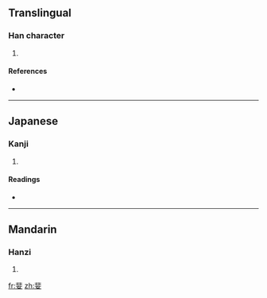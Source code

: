 ==Translingual==

===Han character===
{{Han char|rn=38|rad=女|as=08|sn=11|four=1144<sub>1</sub>|canj=中卜女 (LYV)}}

# {{defn|Han|sort=女08}}

====References====
* {{Han ref|kx=0264.260|dkj=06410|dj=0531.170|hdz=21057.080|uh=5A53|ud=23123|bh=D4DA|bd=54490}}

----

==Japanese==

===Kanji===
{{ja-kanji|grade=|rs=女08}}

# {{defn|Japanese|sort=女08}}

====Readings====
* {{ja-readings|on=[[ひ]] (hi)|kun=[[さまよう]] (samayou)}}

----

==Mandarin==

===Hanzi===
{{cmn-hanzi|pin=[[fēi]] ([[fei1]])|wg=fei<sup>1</sup>}}

# {{defn|Mandarin|sort=女08}}

[[fr:婓]]
[[zh:婓]]